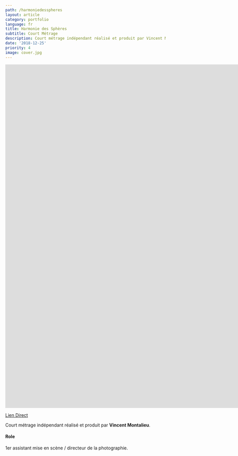 ```yaml
---
path: /harmoniedesspheres
layout: article
category: portfolio
language: fr
title: Harmonie des Sphères
subtitle: Court Métrage
description: Court métrage indépendant réalisé et produit par Vincent Montalieu
date: '2018-12-25'
priority: 4
image: cover.jpg
---
```


<iframe
  width="1920"
  height="1080"
  src="https://www.youtube.com/embed/W2fsqEoim-o?rel=0"
  frameborder="0"
  allowfullscreen
></iframe>

[Lien Direct](https://www.youtube.com/watch?v=W2fsqEoim-o)

Court métrage indépendant réalisé et produit par **Vincent Montalieu**.

#### Role

1er assistant mise en scène / directeur de la photographie.
